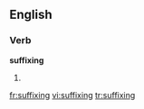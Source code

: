 ==English==

===Verb===
'''suffixing'''

# {{present participle of|[[suffix]]}}

[[fr:suffixing]]
[[vi:suffixing]]
[[tr:suffixing]]